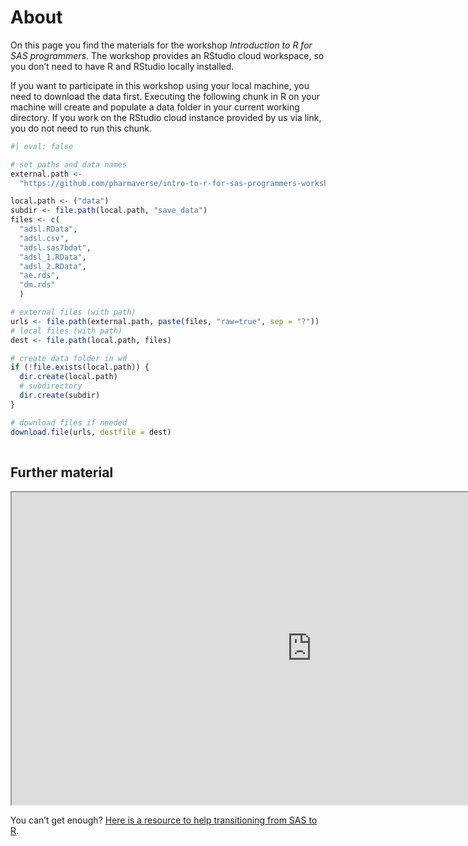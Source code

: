 # About {.unnumbered}

On this page you find the materials for the workshop *Introduction to R for SAS programmers*.
The workshop provides an RStudio cloud workspace, so you don't need to have R and RStudio locally installed. 


If you want to participate in this workshop using your local machine, you need to download the data first. 
Executing the following chunk in R on your machine will create and populate a data folder in your current working directory. 
If you work on the RStudio cloud instance provided by us via link, you do not need to run this chunk.  
```r
#| eval: false

# set paths and data names
external.path <- 
  "https://github.com/pharmaverse/intro-to-r-for-sas-programmers-workshop/blob/main/data"

local.path <- ("data")
subdir <- file.path(local.path, "save_data")
files <- c(
  "adsl.RData", 
  "adsl.csv", 
  "adsl.sas7bdat", 
  "adsl_1.RData", 
  "adsl_2.RData", 
  "ae.rds", 
  "dm.rds"
  )

# external files (with path)
urls <- file.path(external.path, paste(files, "raw=true", sep = "?"))
# local files (with path)
dest <- file.path(local.path, files)

# create data folder in wd
if (!file.exists(local.path)) {
  dir.create(local.path)
  # subdirectory
  dir.create(subdir)
}

# download files if needed
download.file(urls, destfile = dest)
  
```







## Further material

<iframe src="https://posit.co/wp-content/uploads/2022/10/sas-r.pdf" title="sas to R cheat sheet" width="960" height="500"></iframe>

You can't get enough? [Here is a resource to help transitioning from SAS to R](https://bayer-group.github.io/sas2r/).
